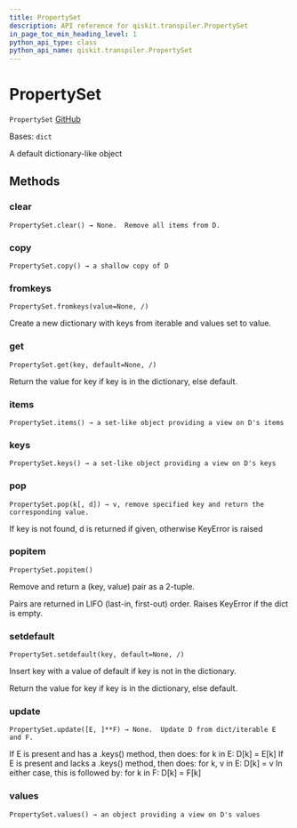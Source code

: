 ```yaml
---
title: PropertySet
description: API reference for qiskit.transpiler.PropertySet
in_page_toc_min_heading_level: 1
python_api_type: class
python_api_name: qiskit.transpiler.PropertySet
---
```


# PropertySet

<span id="qiskit.transpiler.PropertySet" />

`PropertySet` [GitHub](https://github.com/qiskit/qiskit/tree/stable/0.24/qiskit/transpiler/propertyset.py "view source code")

Bases: `dict`

A default dictionary-like object

## Methods

<span id="qiskit-transpiler-propertyset-clear" />

### clear

<span id="qiskit.transpiler.PropertySet.clear" />

`PropertySet.clear() → None.  Remove all items from D.`

<span id="qiskit-transpiler-propertyset-copy" />

### copy

<span id="qiskit.transpiler.PropertySet.copy" />

`PropertySet.copy() → a shallow copy of D`

<span id="qiskit-transpiler-propertyset-fromkeys" />

### fromkeys

<span id="qiskit.transpiler.PropertySet.fromkeys" />

`PropertySet.fromkeys(value=None, /)`

Create a new dictionary with keys from iterable and values set to value.

<span id="qiskit-transpiler-propertyset-get" />

### get

<span id="qiskit.transpiler.PropertySet.get" />

`PropertySet.get(key, default=None, /)`

Return the value for key if key is in the dictionary, else default.

<span id="qiskit-transpiler-propertyset-items" />

### items

<span id="qiskit.transpiler.PropertySet.items" />

`PropertySet.items() → a set-like object providing a view on D's items`

<span id="qiskit-transpiler-propertyset-keys" />

### keys

<span id="qiskit.transpiler.PropertySet.keys" />

`PropertySet.keys() → a set-like object providing a view on D's keys`

<span id="qiskit-transpiler-propertyset-pop" />

### pop

<span id="qiskit.transpiler.PropertySet.pop" />

`PropertySet.pop(k[, d]) → v, remove specified key and return the corresponding value.`

If key is not found, d is returned if given, otherwise KeyError is raised

<span id="qiskit-transpiler-propertyset-popitem" />

### popitem

<span id="qiskit.transpiler.PropertySet.popitem" />

`PropertySet.popitem()`

Remove and return a (key, value) pair as a 2-tuple.

Pairs are returned in LIFO (last-in, first-out) order. Raises KeyError if the dict is empty.

<span id="qiskit-transpiler-propertyset-setdefault" />

### setdefault

<span id="qiskit.transpiler.PropertySet.setdefault" />

`PropertySet.setdefault(key, default=None, /)`

Insert key with a value of default if key is not in the dictionary.

Return the value for key if key is in the dictionary, else default.

<span id="qiskit-transpiler-propertyset-update" />

### update

<span id="qiskit.transpiler.PropertySet.update" />

`PropertySet.update([E, ]**F) → None.  Update D from dict/iterable E and F.`

If E is present and has a .keys() method, then does: for k in E: D\[k] = E\[k] If E is present and lacks a .keys() method, then does: for k, v in E: D\[k] = v In either case, this is followed by: for k in F: D\[k] = F\[k]

<span id="qiskit-transpiler-propertyset-values" />

### values

<span id="qiskit.transpiler.PropertySet.values" />

`PropertySet.values() → an object providing a view on D's values`

